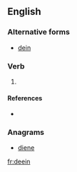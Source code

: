 ==English==

===Alternative forms===
* [[dein]]

===Verb===
{{head|en|present participle}}

# {{present participle of|dee|lang=en}}

====References====
* {{R:Northeast Dialect 2005}}

===Anagrams===
* [[diene#English|diene]]

[[fr:deein]]